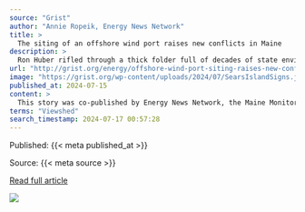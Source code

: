 ```yaml
---
source: "Grist"
author: "Annie Ropeik, Energy News Network"
title: >
  The siting of an offshore wind port raises new conflicts in Maine
description: >
  Ron Huber rifled through a thick folder full of decades of state environmental records outside a community hall in the tiny coastal Maine town of Searsport. For the longtime local conservation activist, the scene inside was a familiar one: Dozens of neighbors…
url: "http://grist.org/energy/offshore-wind-port-siting-raises-new-conflicts-for-coastal-mainers-environmental-activists/"
image: "https://grist.org/wp-content/uploads/2024/07/SearsIslandSigns.jpg?quality=75&strip=all"
published_at: 2024-07-15
content: >
  This story was co-published by Energy News Network, the Maine Monitor, and Grist.  Ron Huber rifled through a thick folder full of decades of state environmental records outside a community hall in t… [+12564 chars]
terms: "Viewshed"
search_timestamp: 2024-07-17 00:57:28
---
```



Published: {{< meta published_at >}}


Source: {{< meta source >}}


[Read full article]({{< meta url >}}){target='_blank'}



![](`r rmarkdown::metadata$image[1]`)
